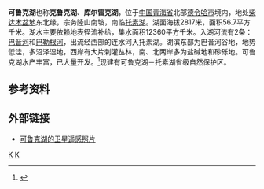{{Infobox_lake
 |湖泊名稱 =可鲁克湖
 |湖泊照片 = 
 |湖泊照片標題 = 
 |測深圖 =
 |測深圖標題 =
 |湖泊所在地 = [[中国|中国]][[青海省|青海省]]
 |座標 = {{coord |37|18|N|96|54|E|display=inline,title|scale:500000_type:waterbody_region:CN}}
 |湖泊類別 = 淡水湖
 |流入 =[[巴音河|巴音河]]，[[巴勒根河|巴勒根河]]
 |流出 = 连水河
 |集水區面積 =12,360 平方千米
 |集水區國家 =
 |湖泊長度 = 11.3 千米
 |湖泊闊度 = 最大 10.5 千米<br />平均 5.02 千米
 |湖泊面積 =56.7 平方千米
 |平均深度 = 2.94 米
 |最深深度 = 13.3 米
 |水體體積 = 
 |湖水停留時間 =
 |湖岸線長度 =
 |海拔高度 = 2817 米
 |湖中島嶼 =
 |湖邊城鎮 =
}}
{{Location map
 |China Qinghai
 |mark=<!--dot-->Blue pog.svg
 |lat_deg=37|lat_min=18|lat_sec =
 |lon_deg=96|lon_min=54|lon_sec =
 |caption=可鲁克湖在[[青海省|青海省]]的位置。
 |position=right
 |width=300
 |float=right
}}
'''可鲁克湖'''也称'''克鲁克湖'''、'''库尔雷克湖'''，位于[[中国|中国]][[青海省|青海省]]北部[[德令哈市|德令哈市]]境内，地处[[柴达木盆地|柴达木盆地]]东北缘，宗务隆山南坡，南临[[托素湖|托素湖]]。湖面海拔2817米，面积56.7平方千米。湖水主要依赖地表径流补给，集水面积12360平方千米。入湖河流有2条：[[巴音河|巴音河]]和[[巴勒根河|巴勒根河]]，出流经西部的连水河入托素湖。湖滨东部为巴音河谷地，地势低洼，多沼泽湿地，西岸有大片刺灌丛林，南、北两岸多为盐碱地和砂砾地。可鲁克湖水产丰富，已大量开发。<ref>{{cite book zh |author=王苏民 窦鸿身 |title=中国湖泊志 |format=M |edition=1 |location=北京 |publisher=科学出版社 |date=1998年|pages=489页|id= ISBN 7-03-006706-1}}</ref>现建有可鲁克湖－托素湖省级自然保护区。

==参考资料==
{{reflist}}
==外部链接==
*[http://www.lakesci.csdb.cn/page/showItem.vpage?id=lakesci.csdb.cn.hpjc.hpjcsj/228 可鲁克湖的卫星遥感照片]{{dead link|date=2017年12月 |bot=InternetArchiveBot |fix-attempted=yes }}
[[Category:青海湖泊|K]]
[[Category:德令哈市|K]]